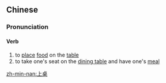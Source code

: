 ==Chinese==
{{zh-forms}}

===Pronunciation===
{{zh-pron
|m=shàngzhuō
|c=soeng5 coek3
|mn=tw:chiūⁿ-toh
|cat=v
}}

====Verb====
{{zh-verb}}

# to [[place]] [[food]] on the [[table]]
# to take one's seat on the [[dining table]] and have one's [[meal]]

[[zh-min-nan:上桌]]